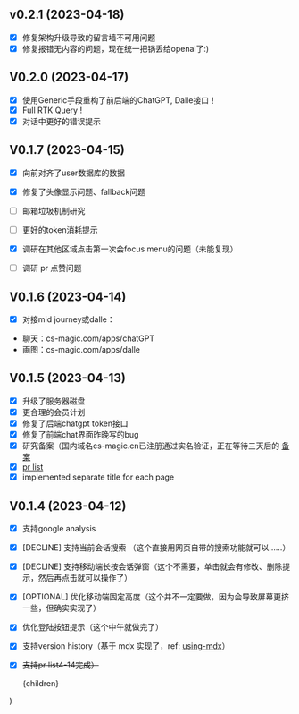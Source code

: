 
## v0.2.1 (2023-04-18)

- [x] 修复架构升级导致的留言墙不可用问题
- [x] 修复报错无内容的问题，现在统一把锅丢给openai了:)

## V0.2.0 (2023-04-17)

- [x] 使用Generic手段重构了前后端的ChatGPT, Dalle接口！
- [x] Full RTK Query !
- [x] 对话中更好的错误提示

## V0.1.7 (2023-04-15)

- [x] 向前对齐了user数据库的数据
- [x] 修复了头像显示问题、fallback问题
- [ ] 邮箱垃圾机制研究
- [ ] 更好的token消耗提示
- [x] 调研在其他区域点击第一次会focus menu的问题（未能复现）
- [ ] 调研 pr 点赞问题


## V0.1.6 (2023-04-14)

- [x] 对接mid journey或dalle：
 - 聊天：cs-magic.com/apps/chatGPT
 - 画图：cs-magic.com/apps/dalle

## V0.1.5 (2023-04-13)

- [x] 升级了服务器磁盘
- [x] 更合理的会员计划
- [x] 修复了后端chatgpt token接口
- [x] 修复了前端chat界面昨晚写的bug
- [x] 研究备案（国内域名cs-magic.cn已注册通过实名验证，正在等待三天后的 [备案](https://beian.aliyun.com/pcContainer/formpage?page=selfBa&pageAction=init&orderType=100)
- [x] [pr list](https://cs-magic.com/wall-messages)
- [x] implemented separate title for each page

## V0.1.4 (2023-04-12)

- [x] 支持google analysis
- [x] [DECLINE] 支持当前会话搜索 （这个直接用网页自带的搜索功能就可以……）
- [x] [DECLINE] 支持移动端长按会话弹窗（这个不需要，单击就会有修改、删除提示，然后再点击就可以操作了）
- [x] [OPTIONAL] 优化移动端固定高度（这个并不一定要做，因为会导致屏幕更挤一些，但确实实现了）
- [x] 优化登陆按钮提示（这个中午就做完了）
- [x] 支持version history（基于 mdx 实现了，ref: [using-mdx](https://nextjs.org/docs/advanced-features/using-mdx)）
- [x] ~~支持pr list4-14完成）~~

	<RootLayout title={u.routes.about.versions}>
		<article className={clsx(
			'prose prose-zinc max-w-[720px] mx-auto',
			'dark:prose-invert',
		)}>
			{children}
		</article>
	</RootLayout>
)
